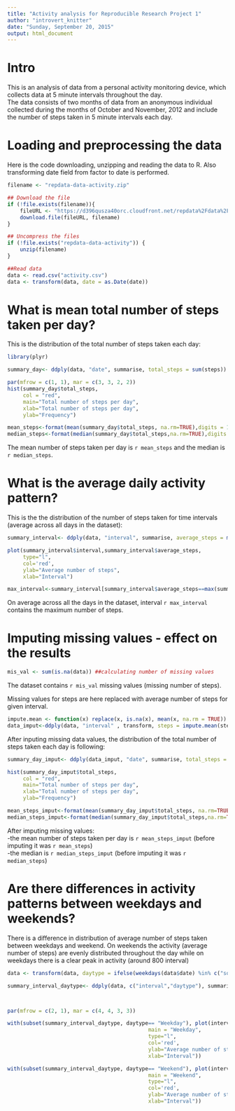 ```yaml
---
title: "Activity analysis for Reproducible Research Project 1"
author: "introvert_knitter"
date: "Sunday, September 20, 2015"
output: html_document
---
```



Intro
=================================================================================


This is an analysis of data from a personal activity monitoring device, which collects data at 5 minute intervals throughout the day.  
The data consists of two months of data from an anonymous individual collected during the months of October and November, 2012 and include the number of steps taken in 5 minute intervals each day.


Loading and preprocessing the data
=================================================================================

Here is the code downloading, unzipping and reading the data to R. Also transforming date field from factor to date is performed.

```r
filename <- "repdata-data-activity.zip"

## Download the file
if (!file.exists(filename)){
    fileURL <- "https://d396qusza40orc.cloudfront.net/repdata%2Fdata%2Factivity.zip"
    download.file(fileURL, filename)
}  

## Uncompress the files
if (!file.exists("repdata-data-activity")) { 
    unzip(filename) 
}

##Read data
data <- read.csv("activity.csv")
data <- transform(data, date = as.Date(date))

```


What is mean total number of steps taken per day?
=================================================================================
  
This is the distribution of the total number of steps taken each day:

```r
library(plyr)
```

```r
summary_day<- ddply(data, "date", summarise, total_steps = sum(steps)) ##new data frame with total number of steps per day

par(mfrow = c(1, 1), mar = c(3, 3, 2, 2))
hist(summary_day$total_steps,
     col = "red",
     main="Total number of steps per day",
     xlab="Total number of steps per day",
     ylab="Frequency")
```

```r
mean_steps<-format(mean(summary_day$total_steps, na.rm=TRUE),digits = 1,nsmall=1)
median_steps<-format(median(summary_day$total_steps,na.rm=TRUE),digits = 1,nsmall=1)
```

The mean number of steps taken per day is `r mean_steps` and the median is `r median_steps`.


What is the average daily activity pattern?
=================================================================================
  
This is the the distribution of the  number of steps taken for time intervals (average across  all days in the dataset):
```r
summary_interval<- ddply(data, "interval", summarise, average_steps = mean(steps, na.rm=TRUE)) ##new data frame with avg number of steps per interval

plot(summary_interval$interval,summary_interval$average_steps,
     type="l",
     col='red',
     ylab="Average number of steps",
     xlab="Interval")
```
```r
max_interval<-summary_interval[summary_interval$average_steps==max(summary_interval$average_steps), 1]
```

On average across all the days in the dataset, interval `r max_interval` contains the maximum number of steps.



Imputing missing values - effect on the results
=================================================================================
  
```r
mis_val <- sum(is.na(data)) ##calculating number of missing values
```
The dataset contains `r mis_val` missing values (missing number of steps).  

Missing values for steps are here replaced with average number of steps for given interval.


```r
impute.mean <- function(x) replace(x, is.na(x), mean(x, na.rm = TRUE)) 
data_imput<-ddply(data, "interval" , transform, steps = impute.mean(steps)) ##data with  missing values in steps replaced with mean for interval
```

After inputing missing data values, the distribution of the total number of steps taken each day is following:

```r
summary_day_imput<- ddply(data_imput, "date", summarise, total_steps = sum(steps)) ##new data frame with total number of steps per day

hist(summary_day_imput$total_steps,
     col = "red",
     main="Total number of steps per day",
     xlab="Total number of steps per day",
     ylab="Frequency")
```

```r
mean_steps_imput<-format(mean(summary_day_imput$total_steps, na.rm=TRUE),digits = 1,nsmall=1)
median_steps_imput<-format(median(summary_day_imput$total_steps,na.rm=TRUE),digits = 1,nsmall=1)
```
After imputing missing values:  
-the mean number of steps taken per day is `r mean_steps_imput` (before imputing it was `r mean_steps`)  
-the median is `r median_steps_imput` (before imputing it was `r median_steps`)

  
Are there differences in activity patterns between weekdays and weekends?
=================================================================================
  
There is a difference in distribution of average number of steps taken between weekdays and weekend. On weekends the activity (average number of steps) are evenly distributed throughout the day while on weekdays there is a clear peak in activity (around 800 interval)

```r
data <- transform(data, daytype = ifelse(weekdays(data$date) %in% c("sobota","niedziela"),"Weekend", "Weekday")) #calculating daytype variable (weekdays /weekends)

summary_interval_daytype<- ddply(data, c("interval","daytype"), summarise, average_steps = mean(steps, na.rm=TRUE)) ##new data frame with avg number of steps per interval



par(mfrow = c(2, 1), mar = c(4, 4, 3, 3))

with(subset(summary_interval_daytype, daytype== "Weekday"), plot(interval, average_steps,
                                             main = "Weekday",
                                             type="l",
                                             col='red',
                                             ylab="Average number of steps",
                                             xlab="Interval"))

with(subset(summary_interval_daytype, daytype== "Weekend"), plot(interval, average_steps,
                                             main = "Weekend",
                                             type="l",
                                             col='red',
                                             ylab="Average number of steps",
                                             xlab="Interval"))
```

